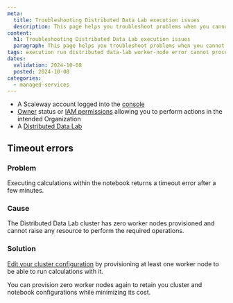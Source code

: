 ```yaml
---
meta:
  title: Troubleshooting Distributed Data Lab execution issues
  description: This page helps you troubleshoot problems when you cannot execute calculations with your Distributed Data Lab cluster
content:
  h1: Troubleshooting Distributed Data Lab execution issues
  paragraph: This page helps you troubleshoot problems when you cannot execute calculations with your Distributed Data Lab cluster
tags: execution run distributed data-lab worker-node error cannot process issue troubleshooting solution
dates:
  validation: 2024-10-08
  posted: 2024-10-08
categories:
  - managed-services
---
```


<Macro id="requirements" />

- A Scaleway account logged into the [console](https://console.scaleway.com)
- [Owner](/identity-and-access-management/iam/concepts/#owner) status or [IAM permissions](/identity-and-access-management/iam/concepts/#permission) allowing you to perform actions in the intended Organization
- A [Distributed Data Lab](/compute/instances/how-to/create-an-instance/)

## Timeout errors

### Problem

Executing calculations within the notebook returns a timeout error after a few minutes.

### Cause

The Distributed Data Lab cluster has zero worker nodes provisioned and cannot raise any resource to perform the required operations.

### Solution

[Edit your cluster configuration](/managed-services/data-lab/how-to/manage-delete-data-lab/) by provisioning at least one worker node to be able to run calculations with it.

<Message type="note">
You can provision zero worker nodes again to retain you cluster and notebook configurations while minimizing its cost.
</Message>

